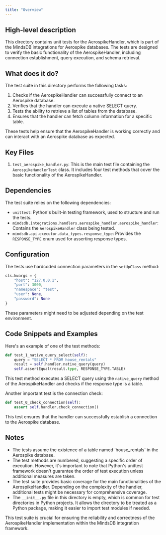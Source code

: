 ```yaml
---
title: "Overview"
---
```


## High-level description
This directory contains unit tests for the AerospikeHandler, which is part of the MindsDB integrations for Aerospike databases. The tests are designed to verify the basic functionality of the AerospikeHandler, including connection establishment, query execution, and schema retrieval.

## What does it do?
The test suite in this directory performs the following tasks:
1. Checks if the AerospikeHandler can successfully connect to an Aerospike database.
2. Verifies that the handler can execute a native SELECT query.
3. Tests the ability to retrieve a list of tables from the database.
4. Ensures that the handler can fetch column information for a specific table.

These tests help ensure that the AerospikeHandler is working correctly and can interact with an Aerospike database as expected.

## Key Files
1. `test_aerospike_handler.py`: This is the main test file containing the `AerospikeHandlerTest` class. It includes four test methods that cover the basic functionality of the AerospikeHandler.

## Dependencies
The test suite relies on the following dependencies:
- `unittest`: Python's built-in testing framework, used to structure and run the tests.
- `mindsdb.integrations.handlers.aerospike_handler.aerospike_handler`: Contains the `AerospikeHandler` class being tested.
- `mindsdb.api.executor.data_types.response_type`: Provides the `RESPONSE_TYPE` enum used for asserting response types.

## Configuration
The tests use hardcoded connection parameters in the `setUpClass` method:

```python
cls.kwargs = {
    "host": "127.0.0.1",
    "port": 3000,
    "namespace": "test",
    "user": None,
    "password": None
}
```

These parameters might need to be adjusted depending on the test environment.

## Code Snippets and Examples

Here's an example of one of the test methods:

```python
def test_1_native_query_select(self):
    query = "SELECT * FROM house_rentals"
    result = self.handler.native_query(query)
    self.assertEqual(result.type, RESPONSE_TYPE.TABLE)
```

This test method executes a SELECT query using the `native_query` method of the AerospikeHandler and checks if the response type is a table.

Another important test is the connection check:

```python
def test_0_check_connection(self):
    assert self.handler.check_connection()
```

This test ensures that the handler can successfully establish a connection to the Aerospike database.

## Notes
- The tests assume the existence of a table named 'house_rentals' in the Aerospike database.
- The test methods are numbered, suggesting a specific order of execution. However, it's important to note that Python's unittest framework doesn't guarantee the order of test execution unless additional measures are taken.
- The test suite provides basic coverage for the main functionalities of the AerospikeHandler. Depending on the complexity of the handler, additional tests might be necessary for comprehensive coverage.
- The `__init__.py` file in this directory is empty, which is common for test directories in Python projects. It allows the directory to be treated as a Python package, making it easier to import test modules if needed.

This test suite is crucial for ensuring the reliability and correctness of the AerospikeHandler implementation within the MindsDB integration framework.